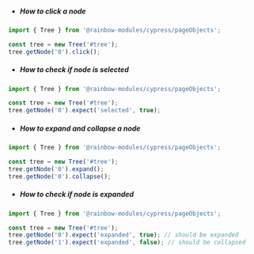 -   ##### How to click a node

```js
import { Tree } from '@rainbow-modules/cypress/pageObjects';

const tree = new Tree('#tree');
tree.getNode('0').click();
```

-   ##### How to check if node is selected

```js
import { Tree } from '@rainbow-modules/cypress/pageObjects';

const tree = new Tree('#tree');
tree.getNode('0').expect('selected', true);
```

-   ##### How to expand and collapse a node

```js
import { Tree } from '@rainbow-modules/cypress/pageObjects';

const tree = new Tree('#tree');
tree.getNode('0').expand();
tree.getNode('0').collapse();
```

-   ##### How to check if node is expanded

```js
import { Tree } from '@rainbow-modules/cypress/pageObjects';

const tree = new Tree('#tree');
tree.getNode('0').expect('expanded', true); // should be expanded
tree.getNode('1').expect('expanded', false); // should be collapsed
```
